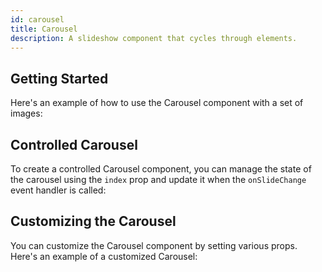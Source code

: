 ```yaml
---
id: carousel
title: Carousel
description: A slideshow component that cycles through elements.
---
```



<ComponentPreview />

## Getting Started

Here's an example of how to use the Carousel component with a set of images:

<Story id="Basic" />

## Controlled Carousel

To create a controlled Carousel component, you can manage the state of the
carousel using the `index` prop and update it when the `onSlideChange` event
handler is called:

<Story id="Controlled" />

## Customizing the Carousel

You can customize the Carousel component by setting various props. Here's an
example of a customized Carousel:

<Story id="Customized" />
